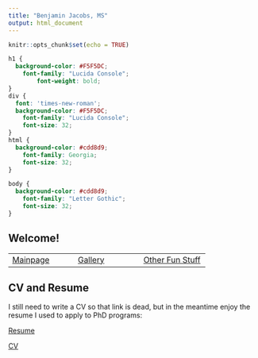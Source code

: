 ```yaml
---
title: "Benjamin Jacobs, MS"
output: html_document
---
```


```r
knitr::opts_chunk$set(echo = TRUE)
```


```css
h1 {
  background-color: #F5F5DC;
    font-family: "Lucida Console";
        font-weight: bold;
}
div {
  font: 'times-new-roman';
  background-color: #F5F5DC;
    font-family: "Lucida Console";
    font-size: 32;
}
html {
  background-color: #cdd8d9;
    font-family: Georgia;
    font-size: 32;
}

body {
  background-color: #cdd8d9;
    font-family: "Letter Gothic";
    font-size: 32;
}
```

## Welcome!

   |  |
| --- | --- | --- |
[Mainpage](C:\Users\blj12\OneDrive\STAT Website\Website\Mainpage.html) | [Gallery](C:\Users\blj12\OneDrive\STAT Website\Website\Gallery.html) | [Other Fun Stuff](C:\Users\blj12\OneDrive\STAT Website\Website\Other_Fun_Stuff.html)

## CV and Resume

I still need to write a CV so that link is dead, but in the meantime enjoy the resume I used to apply to PhD programs:

[Resume](C:\Users\blj12\OneDrive\STAT Website\Website\BenjaminJacobsResume_10_4_22.pdf)

[CV](some pdf)
